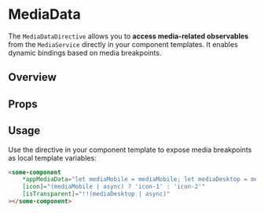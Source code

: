 

<Meta of={MediaDataStories} title="Directives/MediaData" />

# MediaData

The `MediaDataDirective` allows you to **access media-related observables** from the `MediaService` directly in your component templates.
It enables dynamic bindings based on media breakpoints.

## Overview

<Canvas>
	<Story of={MediaDataStories.Overview} />
</Canvas>

## Props

<Controls />

## Usage

Use the directive in your component template to expose media breakpoints as local template variables:

```html
<some-component
	*appMediaData="let mediaMobile = mediaMobile; let mediaDesktop = mediaDesktop"
	[icon]="(mediaMobile | async) ? 'icon-1' : 'icon-2'"
	[isTransparent]="!!(mediaDesktop | async)"
></some-component>
```

